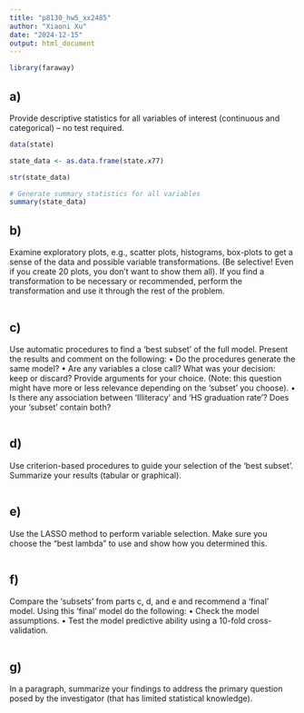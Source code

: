 ```yaml
---
title: "p8130_hw5_xx2485"
author: "Xiaoni Xu"
date: "2024-12-15"
output: html_document
---
```


```r
library(faraway)
```

## a)

Provide descriptive statistics for all variables of interest (continuous and categorical) –
no test required.

```r
data(state)

state_data <- as.data.frame(state.x77)

str(state_data)

# Generate summary statistics for all variables
summary(state_data)
```

## b)

Examine exploratory plots, e.g., scatter plots, histograms, box-plots to get a sense of
the data and possible variable transformations. (Be selective! Even if you create 20
plots, you don’t want to show them all). If you find a transformation to be necessary or
recommended, perform the transformation and use it through the rest of the problem.

```r

```

## c)
Use automatic procedures to find a ‘best subset’ of the full model. Present the results
and comment on the following:
• Do the procedures generate the same model?
• Are any variables a close call? What was your decision: keep or discard? Provide
arguments for your choice. (Note: this question might have more or less relevance
depending on the ‘subset’ you choose).
• Is there any association between ‘Illiteracy’ and ‘HS graduation rate’? Does your ‘subset’
contain both?
```r

```

## d)
Use criterion-based procedures to guide your selection of the ‘best subset’. Summarize
your results (tabular or graphical).
```r

```


## e)
Use the LASSO method to perform variable selection. Make sure you choose the “best
lambda” to use and show how you determined this.

```r

```

## f)

Compare the ‘subsets’ from parts c, d, and e and recommend a ‘final’ model. Using this
‘final’ model do the following:
• Check the model assumptions.
• Test the model predictive ability using a 10-fold cross-validation.

```r

```

## g)
In a paragraph, summarize your findings to address the primary question posed by the
investigator (that has limited statistical knowledge).

